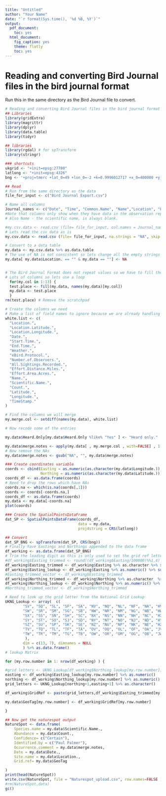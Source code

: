 ```yaml
---
title: "Untitled"
author: "Your Name"
date: "`r format(Sys.time(), '%d %B, %Y')`"
output:
  pdf_document:
    toc: yes
  html_document:
    fig_caption: yes
    theme: flatly
    toc: yes
---
```


# Reading and converting Bird Journal files in the bird journal format

Run this in the same directory as the Bird Journal file to convert.
```r
# Reading and converting Bird Journal files in the bird journal format
## Libraries
library(gridExtra)
library(magrittr)
library(dplyr)
library(data.table)
library(tidyr)

## libraries
library(rgdal) # for spTransform
library(stringr)

### shortcuts
ukgrid <- "+init=epsg:27700"
latlong <- "+init=epsg:4326"
bng <- '+proj=tmerc +lat_0=49 +lon_0=-2 +k=0.9996012717 +x_0=400000 +y_0=-100000 +ellps=airy +datum=OSGB36 +units=m +no_defs'

## Read
# Run from the same directory as the data
file_for_input <- c("Bird Journal Export.csv")

# Name all columns
Journal_names <- c("Date", "Time", "Common.Name", "Name","Location", "Parent.Location", "Count", "GeoTag", "Gender" ,"Heard.Only", "Notes")
#Note that columns only show when they have data in the observation report. This means that the number o columns can vary!
# Also Name - the scientific name, is always blank.

#my.csv.data <- read.csv (file= file_for_input, col.names = Journal_names, header = TRUE, na.strings = "NA", skip = 0, check.names = TRUE, strip.white = TRUE, blank.lines.skip = TRUE, stringsAsFactors=FALSE)
# Lets read the csv data as is
my.csv.data <- read.csv (file= file_for_input, na.strings = "NA", skip = 0, check.names = TRUE, strip.white = TRUE, blank.lines.skip = TRUE, stringsAsFactors=FALSE)

# Convert to a data table
my.data <- my.csv.data %>% as.data.table
# The use of NA is not consistent so lets change all the empty strings into NA's
my.data[ my.data$Location. == "" & my.data == ""] <- NA


# The Bird Journal Format does not repeat values so we have to fill them in before we can use the data
# Lots of columns so lets use a loop
  for(my.col in 1:13) {
  test.place <- fill(my.data, names(my.data)[my.col])
  my.data <- test.place
  }
rm(test.place) # Remove the scratchpad

# Create the columns we need
# Make a list of field names to ignore because we are already handling them
white.list <- c(
  "Location.",
  "Location.Latitude.",
  "Location.Longitude.",
  "Date.",
  "Start.Time.",
  "End.Time.",
  "Weather.",
  "eBird.Protocol.",
  "Number.of.Observers.",
  "All.Sightings.Recorded.",
  "Effort.Distance.Miles.",
  "Effort.Area.Acres.",
  "Name.",
  "Scientific.Name.",
  "Count.",
  "Latitude.",
  "Longitude.",
  "TimeStamp."
)

# Find the columns we will merge
my.merge.col <- setdiff(names(my.data), white.list)

# Now recode some of the entries

my.data$Heard.Only[my.data$Heard.Only %like% "Yes" ] <- "Heard only."

my.data$merge.notes <- apply(my.data[ , my.merge.col , with=FALSE] , 1 , paste , collapse = " " )
# Now remove the NAs
my.data$merge.notes <- gsub("NA", "", my.data$merge.notes)

### Create coordinates variable
coords <- cbind(Easting = as.numeric(as.character(my.data$Longitude.)),
                Northing = as.numeric(as.character(my.data$Latitude.)))
coords_df <- as.data.frame(coords)
# Need to drop the rows which have NAs
coords.na <- which(is.na(coords[,1]))
coords <- coords[-coords.na,]
coords_df <- as.data.frame(coords)
my.data <- my.data[-coords.na]
plot(coords)

### Create the SpatialPointsDataFrame
dat_SP <- SpatialPointsDataFrame(coords_df,
                                 data = my.data,
                                 proj4string = CRS(latlong))

## Convert
dat_SP_BNG <- spTransform(dat_SP, CRS(bng))
# Finally have Eastings and Northings appended to the data frame
df_working <- as.data.frame(dat_SP_BNG)
# Trim the leading digit as this is only used to set the grid ref letters
#df_working$Easting_trimmed <- round((df_working$Easting/100000)%%1,4) %>% as.character %>% substr(3,10)
df_working$Easting_trimmed <- df_working$Easting %>% as.character %>% substr(2,6)
df_working$Easting_lookup <- df_working$Easting %>% as.numeric() %>% substr(1,1)
#Easting_trimmed_vector <- df_working$Easting_trimmed
df_working$Northing_trimmed <- df_working$Northing %>% as.character  %>% substr(2,6)
df_working$Northing_lookup <- df_working$Northing %>% as.numeric() %>% substr(1,1)
#Northing_trimmed_vector <- df_working$Northing_trimmed

# Need to look up the grid letter from the National Grid Lookup
UKNG_Lookup <- array(  c(
        "SV", "SQ", "SL", "SF", "SA", "NV", "NQ", "NL", "NF", "NA", "HV", "HQ", "HL",
        "SW", "SR", "SM", "SG", "SB", "NW", "NR", "NM", "NG", "NB", "HW", "HR", "HM",
        "SX", "SS", "SN", "SH", "SC", "NX", "NS", "NN", "NH", "NC", "HX", "HS", "HN",
        "SY", "ST", "SO", "SJ", "SD", "NY", "NT", "NO", "NJ", "ND", "HY", "HT", "HO",
        "SZ", "SU", "SP", "SK", "SE", "NZ", "NU", "NP", "NK", "NE", "HZ", "HU", "HO",
        "TV", "TQ", "TL", "TF", "TA", "OV", "OQ", "OL", "OF", "OA", "JV", "JQ", "JL",
        "TW", "TR", "TM", "TG", "TB", "OW", "OR", "OM", "OG", "OB", "JW", "JR", "JM"
         ),
        dim = c(13, 7), dimnames = NULL
        ) %>% as.data.frame()
# lookup Matrix

for (my.row.number in 1: nrow(df_working) ) {

#grid_letters <- UKNG_Lookup[df_working$Northing_lookup[my.row.number],df_working$Easting_lookup[my.row.number]] %>% as.character()
easting <- df_working$Easting_lookup[my.row.number] %>% as.numeric()
northing <- df_working$Northing_lookup[my.row.number] %>% as.numeric()
grid_letters <- UKNG_Lookup[northing+1,easting+1] %>% as.character()

df_working$GridRef <- paste(grid_letters,df_working$Easting_trimmed[my.row.number], df_working$Northing_trimmed[my.row.number], sep ="")

my.data$GeoTag[my.row.number] <- df_working$GridRef[my.row.number]

}

## Now get the naturespot output
NatureSpot <- data.frame(
	Species.name = my.data$Scientific.Name.,
	Abundance = my.data$Count.,
	Confidence= c("Certain"),
	Identified.by = c("Paul Palmer"),
	Occurrence.comment = my.data$merge.notes,
	Date = my.data$Date.,
	Site.name = my.data$Location.,
	Grid.ref= my.data$GeoTag

) 
print(head(NatureSpot))
write.csv(NatureSpot, file = "Naturespot_upload.csv", row.names=FALSE )
#rm(NatureSpot,data)
gc()

```

